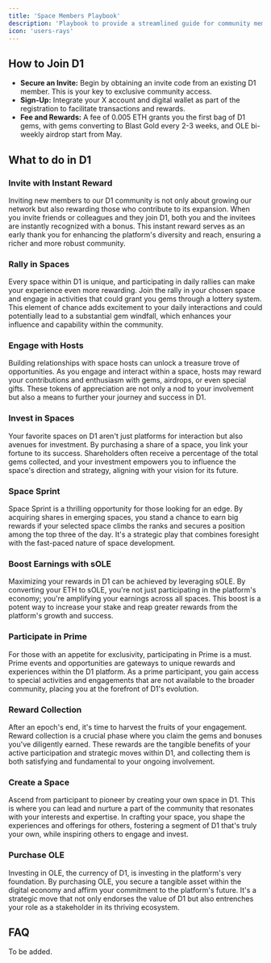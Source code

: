 ```yaml
---
title: 'Space Members Playbook'
description: 'Playbook to provide a streamlined guide for community members to maximize their engagement and rewards within the D1 platform.'
icon: 'users-rays'
---
```



## How to Join D1
* **Secure an Invite:** Begin by obtaining an invite code from an existing D1 member. This is your key to exclusive community access.
* **Sign-Up:** Integrate your X account and digital wallet as part of the registration to facilitate transactions and rewards.
* **Fee and Rewards:** A fee of 0.005 ETH grants you the first bag of D1 gems, with gems converting to Blast Gold every 2-3 weeks, and OLE bi-weekly airdrop start from May.

## What to do in D1
### Invite with Instant Reward
Inviting new members to our D1 community is not only about growing our network but also rewarding those who contribute to its expansion. When you invite friends or colleagues and they join D1, both you and the invitees are instantly recognized with a bonus. This instant reward serves as an early thank you for enhancing the platform's diversity and reach, ensuring a richer and more robust community.

### Rally in Spaces
Every space within D1 is unique, and participating in daily rallies can make your experience even more rewarding. Join the rally in your chosen space and engage in activities that could grant you gems through a lottery system. This element of chance adds excitement to your daily interactions and could potentially lead to a substantial gem windfall, which enhances your influence and capability within the community.

### Engage with Hosts
Building relationships with space hosts can unlock a treasure trove of opportunities. As you engage and interact within a space, hosts may reward your contributions and enthusiasm with gems, airdrops, or even special gifts. These tokens of appreciation are not only a nod to your involvement but also a means to further your journey and success in D1.

### Invest in Spaces
Your favorite spaces on D1 aren't just platforms for interaction but also avenues for investment. By purchasing a share of a space, you link your fortune to its success. Shareholders often receive a percentage of the total gems collected, and your investment empowers you to influence the space's direction and strategy, aligning with your vision for its future.

### Space Sprint
Space Sprint is a thrilling opportunity for those looking for an edge. By acquiring shares in emerging spaces, you stand a chance to earn big rewards if your selected space climbs the ranks and secures a position among the top three of the day. It's a strategic play that combines foresight with the fast-paced nature of space development.

### Boost Earnings with sOLE
Maximizing your rewards in D1 can be achieved by leveraging sOLE. By converting your ETH to sOLE, you're not just participating in the platform's economy; you're amplifying your earnings across all spaces. This boost is a potent way to increase your stake and reap greater rewards from the platform's growth and success.

### Participate in Prime
For those with an appetite for exclusivity, participating in Prime is a must. Prime events and opportunities are gateways to unique rewards and experiences within the D1 platform. As a prime participant, you gain access to special activities and engagements that are not available to the broader community, placing you at the forefront of D1's evolution.

### Reward Collection
After an epoch's end, it's time to harvest the fruits of your engagement. Reward collection is a crucial phase where you claim the gems and bonuses you've diligently earned. These rewards are the tangible benefits of your active participation and strategic moves within D1, and collecting them is both satisfying and fundamental to your ongoing involvement.

### Create a Space
Ascend from participant to pioneer by creating your own space in D1. This is where you can lead and nurture a part of the community that resonates with your interests and expertise. In crafting your space, you shape the experiences and offerings for others, fostering a segment of D1 that's truly your own, while inspiring others to engage and invest.

### Purchase OLE
Investing in OLE, the currency of D1, is investing in the platform's very foundation. By purchasing OLE, you secure a tangible asset within the digital economy and affirm your commitment to the platform's future. It's a strategic move that not only endorses the value of D1 but also entrenches your role as a stakeholder in its thriving ecosystem.

## FAQ
To be added.